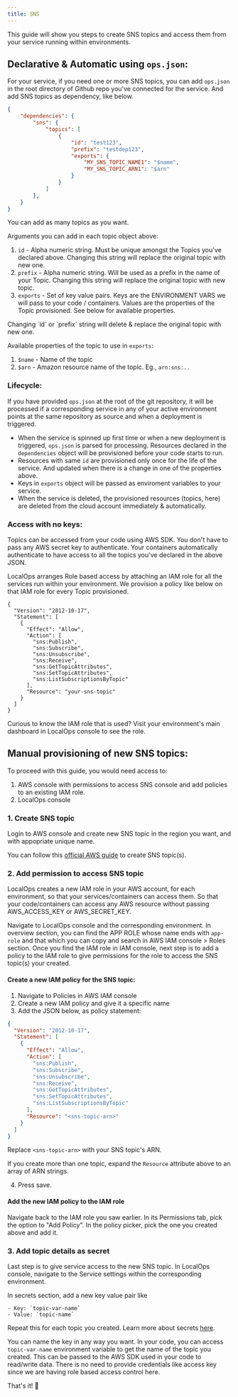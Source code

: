 ```yaml
---
title: SNS
---
```


This guide will show you steps to create SNS topics and access them from your service running within environments.

## Declarative & Automatic using `ops.json`:

For your service, if you need one or more SNS topics, you can add `ops.json` in the root directory of Github repo you've connected for the service. And add SNS topics as dependency, like below.

```json 
{
    "dependencies": {
        "sns": {
            "topics": [
                {
                    "id": "test123",
                    "prefix": "testdep123",
                    "exports": {
                        "MY_SNS_TOPIC_NAME1": "$name",
                        "MY_SNS_TOPIC_ARN1": "$arn"
                    }
                }
            ]
        },
    }
}
```


You can add as many topics as you want.

Arguments you can add in each topic object above:
1. `id` - Alpha numeric string. Must be unique amongst the Topics you've declared above. Changing this string will replace the original topic with new one.
2. `prefix` - Alpha numeric string. Will be used as a prefix in the name of your Topic. Changing this string will replace the original topic with new topic.
3. `exports` - Set of key value pairs. Keys are the ENVIRONMENT VARS we will pass to your code / containers. Values are the properties of the Topic provisioned. See below for available properties. 

<Warning>
Changing `id` or `prefix` string will delete & replace the original topic with new one.
</Warning>


Available properties of the topic to use in `exports`:
1. `$name` - Name of the topic 
2. `$arn` - Amazon resource name of the topic. Eg., `arn:sns:..`


### Lifecycle:

If you have provided `ops.json` at the root of the git repository, it will be processed if a corresponding service in any of your active environment points at the same repository as source and when a deployment is triggered. 

- When the service is spinned up first time or when a new deployment is triggered, `ops.json` is parsed for processing. Resources declared in the `dependencies` object will be provisioned before your code starts to run. 
- Resources with same `id` are provisioned only once for the life of the service. And updated when there is a change in one of the properties above. 
- Keys in `exports` object will be passed as enviroment variables to your service. 
- When the service is deleted, the provisioned resources (topics, here) are deleted from the cloud account immediately & automatically. 

### Access with no keys:

Topics can be accessed from your code using AWS SDK. You don't have to pass any AWS secret key to authenticate. Your containers automatically authenticate to have access to all the topics you've declared in the above JSON. 

LocalOps arranges Role based access by attaching an IAM role for all the services run within your environment. We provision a policy like below on that IAM role for every Topic provisioned.

```
{
  "Version": "2012-10-17",
  "Statement": [
    {
      "Effect": "Allow",
      "Action": [
        "sns:Publish",
        "sns:Subscribe",
        "sns:Unsubscribe",
        "sns:Receive",
        "sns:GetTopicAttributes",
        "sns:SetTopicAttributes",
        "sns:ListSubscriptionsByTopic"
      ],
      "Resource": "your-sns-topic"
    }
  ]
}
```

Curious to know the IAM role that is used? Visit your environment's main dashboard in LocalOps console to see the role.

## Manual provisioning of new SNS topics:

To proceed with this guide, you would need access to:

1. AWS console with permissions to access SNS console and add policies to an existing IAM role.
2. LocalOps console

### 1. Create SNS topic

Login to AWS console and create new SNS topic in the region you want, and with appopriate unique name.

You can follow this [official AWS guide](https://docs.aws.amazon.com/sns/latest/dg/sns-getting-started.html) to create
SNS topic(s).

### 2. Add permission to access SNS topic

LocalOps creates a new IAM role in your AWS account, for each environment, so that your services/containers can
access them. So that your code/containers can access any AWS resource without passing AWS_ACCESS_KEY or AWS_SECRET_KEY.

Navigate to LocalOps console and the corresponding environment. In overview section, you can find the APP ROLE whose
name ends with `app-role` and that which you can copy and search in AWS IAM console > Roles section. Once you find the
IAM role in IAM console, next step is to add a policy to the IAM role to give permissions for the role to access the SNS
topic(s) your created.

#### Create a new IAM policy for the SNS topic:

1. Navigate to Policies in AWS IAM console
2. Create a new IAM policy and give it a specific name
3. Add the JSON below, as policy statement:

```json
{
  "Version": "2012-10-17",
  "Statement": [
    {
      "Effect": "Allow",
      "Action": [
        "sns:Publish",
        "sns:Subscribe",
        "sns:Unsubscribe",
        "sns:Receive",
        "sns:GetTopicAttributes",
        "sns:SetTopicAttributes",
        "sns:ListSubscriptionsByTopic"
      ],
      "Resource": "<sns-topic-arn>"
    }
  ]
}
```

Replace `<sns-topic-arn>` with your SNS topic's ARN.

If you create more than one topic, expand the `Resource` attribute above to an array of ARN strings.

4. Press save.

#### Add the new IAM policy to the IAM role

Navigate back to the IAM role you saw earlier. In its Permissions tab, pick the option to "Add Policy". In the policy
picker, pick the one you created above and add it.

### 3. Add topic details as secret

Last step is to give service access to the new SNS topic. In LocalOps console, navigate to the Service settings within
the corresponding environment.

In secrets section, add a new key value pair like

```
- Key: `topic-var-name`
- Value: `topic-name`
```

Repeat this for each topic you created. Learn more about secrets [here](/environment/services/secrets).

You can name the key in any way you want. In your code, you can access `topic-var-name` environment variable to get the
name of the topic you created. This can be passed to the AWS SDK used in your code to read/write data. There is no need
to provide credentials like access key since we are having role based access control here.

That's it! 🎉
